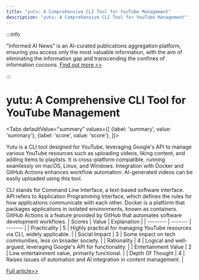 ```yaml
---
title: "yutu: A Comprehensive CLI Tool for YouTube Management"
description: "yutu: A Comprehensive CLI Tool for YouTube Management"
---
```



:::info

"Informed AI News" is an AI-curated publications aggregation platform, ensuring you access only the most valuable information, with the aim of eliminating the information gap and transcending the confines of information cocoons.  [Find out more >>](/docs/guides)

:::

# yutu: A Comprehensive CLI Tool for YouTube Management


<Tabs
	defaultValue="summary"
	values={[
	{label: 'summary', value: 'summary'},
	{label: 'score', value: 'score'},
]}>
<TabItem value="summary">


Yutu is a CLI tool designed for YouTube, leveraging Google's API to manage various YouTube resources such as uploading videos, liking content, and adding items to playlists. It is cross-platform compatible, running seamlessly on macOS, Linux, and Windows. Integration with Docker and GitHub Actions enhances workflow automation. AI-generated videos can be easily uploaded using this tool.

CLI stands for Command Line Interface, a text-based software interface. API refers to Application Programming Interface, which defines the rules for how applications communicate with each other. Docker is a platform that packages applications in isolated environments, known as containers. GitHub Actions is a feature provided by GitHub that automates software development workflows.
</TabItem>
<TabItem value="score">
	| Scores     | Value   | Explanation |
	| -------- | ------- | ------- |
	| Practicality  | 5    | Highly practical for managing YouTube resources via CLI, widely applicable.    |
	| Social Impact | 3     | Some impact on tech communities, less on broader society.    |
	| Rationality    | 4    | Logical and well-argued, leveraging Google's API for functionality.    |
	| Entertainment Value    | 2    | Low entertainment value, primarily functional.    |
	| Depth Of Thought    | 4    | Raises issues of automation and AI integration in content management.    |
</TabItem>
</Tabs>

[Full article>>](https://github.com/ruanyf/weekly/issues/4601)
